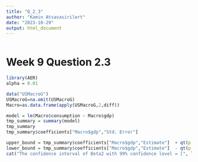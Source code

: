```yaml
---
title: "Q_2_3"
author: "Kamin Atsavasirilert"
date: "2023-10-29"
output: html_document
---
```


```r
```

# Week 9 Question 2.3

```r
library(AER)
alpha = 0.01

data("USMacroG")
USMacroG=na.omit(USMacroG)
Macro=as.data.frame(apply(USMacroG,2,diff))

model = lm(Macro$consumption ~ Macro$gdp)
tmp_summary = summary(model)
tmp_summary
tmp_summary$coefficients["Macro$gdp","Std. Error"] 

upper_bound = tmp_summary$coefficients["Macro$gdp","Estimate"]  + qt(p = 1 - alpha/2, df = dim(Macro)[1] - 2) * tmp_summary$coefficients["Macro$gdp","Std. Error"]
lower_bound = tmp_summary$coefficients["Macro$gdp","Estimate"]  - qt(p = 1 - alpha/2, df = dim(Macro)[1] - 2) * tmp_summary$coefficients["Macro$gdp","Std. Error"]
cat("The confidence interval of Beta2 with 99% confidence level = [", lower_bound, ",", upper_bound, "]")
```